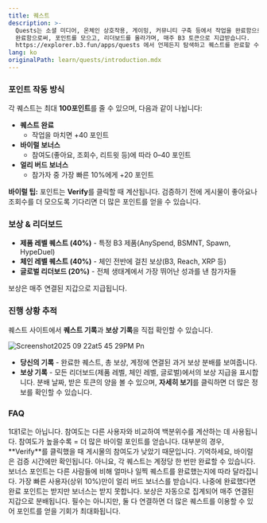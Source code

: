 ```yaml
---
title: 퀘스트
description: >-
  Quests는 소셜 미디어, 온체인 상호작용, 게이밍, 커뮤니티 구축 등에서 작업을 완료함으로써 보상을 얻을 수 있게 해줍니다. 퀘스트를
  완료함으로써, 포인트를 모으고, 리더보드를 올라가며, 매주 B3 토큰으로 지급받습니다.
  https://explorer.b3.fun/apps/quests 에서 언제든지 탐색하고 퀘스트를 완료할 수 있습니다.
lang: ko
originalPath: learn/quests/introduction.mdx
---
```

### **포인트 작동 방식**

각 퀘스트는 최대 **100포인트**를 줄 수 있으며, 다음과 같이 나뉩니다:

- **퀘스트 완료**
  - 작업을 마치면 +40 포인트
- **바이럴 보너스**
  - 참여도(좋아요, 조회수, 리트윗 등)에 따라 0–40 포인트
- **얼리 버드 보너스**
  - 참가자 중 가장 빠른 10%에게 +20 포인트

**바이럴 팁:** 포인트는 **Verify**를 클릭할 때 계산됩니다. 검증하기 전에 게시물이 좋아요나 조회수를 더 모으도록 기다리면 더 많은 포인트를 얻을 수 있습니다.

### 보상 & 리더보드

- **제품 레벨 퀘스트 (40%)** - 특정 B3 제품(AnySpend, BSMNT, Spawn, HypeDuel)
- **체인 레벨 퀘스트 (40%)** - 체인 전반에 걸친 보상(B3, Reach, XRP 등)
- **글로벌 리더보드 (20%)** - 전체 생태계에서 가장 뛰어난 성과를 낸 참가자들

보상은 매주 연결된 지갑으로 지급됩니다.

### 진행 상황 추적

퀘스트 사이트에서 **퀘스트 기록**과 **보상 기록**을 직접 확인할 수 있습니다.

![Screenshot2025 09 22at5 45 29PM Pn](/docs/images/Screenshot2025-09-22at5.45.29PM.png)

- **당신의 기록** - 완료한 퀘스트, 총 보상, 계정에 연결된 과거 보상 분배를 보여줍니다.
- **보상 기록** - 모든 리더보드(제품 레벨, 체인 레벨, 글로벌)에서의 보상 지급을 표시합니다. 분배 날짜, 받은 토큰의 양을 볼 수 있으며, **자세히 보기**를 클릭하면 더 많은 정보를 확인할 수 있습니다.

### FAQ

<Accordion title="좋아요/조회수/리트윗마다 포인트를 받나요?">
  1대1로는 아닙니다. 참여도는 다른 사용자와 비교하여 백분위수를 계산하는 데 사용됩니다. 참여도가 높을수록 = 더 많은 바이럴 포인트를 얻습니다.
</Accordion>

<Accordion title="왜 바이럴 포인트를 받지 못했나요?">
  대부분의 경우, **Verify**를 클릭했을 때 게시물의 참여도가 낮았기 때문입니다. 기억하세요, 바이럴은 검증 시간에만 확인됩니다.
</Accordion>

<Accordion title="퀘스트를 다시 할 수 있나요?">
  아니요, 각 퀘스트는 계정당 한 번만 완료할 수 있습니다.
</Accordion>

<Accordion title="왜 보너스 포인트를 받지 못했나요?">
  보너스 포인트는 다른 사람들에 비해 얼마나 일찍 퀘스트를 완료했는지에 따라 달라집니다. 가장 빠른 사용자(상위 10%)만이 얼리 버드 보너스를 받습니다. 나중에 완료했다면 완료 포인트는 받지만 보너스는 받지 못합니다.
</Accordion>

<Accordion title="보상은 언제 나타나나요?">
  보상은 자동으로 집계되어 매주 연결된 지갑으로 분배됩니다.
</Accordion>

<Accordion title="X와 Farcaster를 모두 연결해야 하나요?">
  필수는 아니지만, 둘 다 연결하면 더 많은 퀘스트를 이용할 수 있어 포인트를 얻을 기회가 최대화됩니다.
</Accordion>
